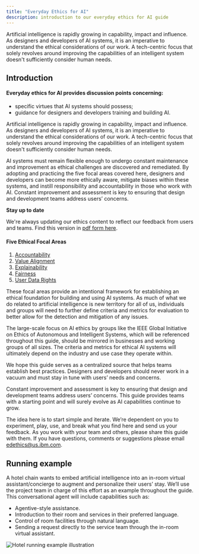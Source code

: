 ```yaml
---
title: "Everyday Ethics for AI"
description: introduction to our everyday ethics for AI guide
---
```



<PageDescription>

Artificial intelligence is rapidly growing in capability, impact and influence. As designers and developers of AI systems, it is an imperative to understand the ethical considerations of our work. A tech-centric focus that solely revolves around improving the capabilities of an intelligent system doesn't sufficiently consider human needs.

</PageDescription>

## Introduction

<Row>
<Column colLg={8}>

#### Everyday ethics for AI provides discussion points concerning:

- specific virtues that AI systems should possess;
- guidance for designers and developers training and building AI.

Artificial intelligence is rapidly growing in capability, impact and influence. As designers and developers of AI systems, it is an imperative to understand the ethical considerations of our work. A tech-centric focus that solely revolves around improving the capabilities of an intelligent system doesn't sufficiently consider human needs.

AI systems must remain flexible enough to undergo constant maintenance and improvement as ethical challenges are discovered and remediated. By adopting and practicing the five focal areas covered here, designers and developers can become more ethically aware, mitigate biases within these systems, and instill responsibility and accountability in those who work with AI. Constant improvement and assessment is key to ensuring that design and development teams address users’ concerns.
</Column>

<Column colLg={3} offsetLg={1}>
<Aside>

**Stay up to date**

We're always updating our ethics content to reflect our feedback from users and teams. Find this version in [pdf form here](https://ibm.biz/everydayethics).


</Aside>
</Column>
</Row>

#### Five Ethical Focal Areas
 1. [Accountability](/ethics/accountability)
 2. [Value Alignment](/ethics/value-alignment)
 3. [Explainability](/ethics/explainability)
 4. [Fairness](/ethics/fairness)
 5. [User Data Rights](/ethics/user-data-rights)

These focal areas provide an intentional framework for establishing an ethical foundation for building and using AI systems. As much of what we do related to artificial intelligence is new territory for all of us, individuals and groups will need to further define criteria and metrics for evaluation to better allow for the detection and mitigation of any issues.

The large-scale focus on AI ethics by groups like the IEEE Global Initiative on Ethics of Autonomous and Intelligent Systems, which will be referenced throughout this guide, should be mirrored in businesses and working groups of all sizes. The criteria and metrics for ethical AI systems will ultimately depend on the industry and use case they operate within.

We hope this guide serves as a centralized source that helps teams establish best practices. Designers and developers should never work in a vacuum and must stay in tune with users’ needs and concerns.

Constant improvement and assessment is key to ensuring that design and development teams address users’ concerns. This guide provides teams with a starting point and will surely evolve as AI capabilities continue to grow.

The idea here is to start simple and iterate. We’re dependent on you to experiment, play, use, and break what you find here and send us your feedback. As you work with your team and others, please share this guide with them. If you have questions, comments or suggestions please email <edethics@us.ibm.com>.

## Running example
A hotel chain wants to embed artificial intelligence into an in-room virtual assistant/concierge to augment and personalize their users’ stay. We’ll use the project team in charge of this effort as an example throughout the guide. This conversational agent will include capabilities such as:

 - Agentive-style assistance.
 - Introduction to their room and services in their preferred language.
 - Control of room facilities through natural language.
 - Sending a request directly to the service team through the in-room virtual assistant.

<Row>
<Column colLg={12}>

![Hotel running example illustration](../../images/ethics/Image_1.png)

</Column>
</Row>
